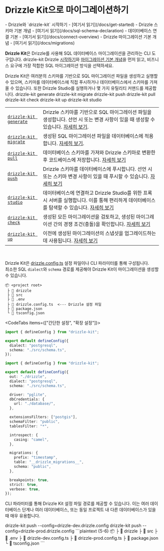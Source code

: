 # Drizzle Kit으로 마이그레이션하기


<Prerequisites>
- Drizzle와 `drizzle-kit` 시작하기 - [여기서 읽기](/docs/get-started)
- Drizzle 스키마 기본 개념 - [여기서 읽기](/docs/sql-schema-declaration)
- 데이터베이스 연결 기본 - [여기서 읽기](/docs/connect-overview)
- Drizzle 마이그레이션 기본 개념 - [여기서 읽기](/docs/migrations)
</Prerequisites>

**Drizzle Kit**은 Drizzle를 사용해 SQL 데이터베이스 마이그레이션을 관리하는 CLI 도구입니다.
<Npm>
  drizzle-kit
</Npm>
<Callout type="warning">
Drizzle [시작하기](/docs/get-started)와 [마이그레이션 기본 개념](/docs/migrations)을 먼저 읽고, 비즈니스 요구에 가장 적합한 SQL 마이그레이션 방식을 선택하세요.
</Callout>

Drizzle Kit은 여러분의 스키마를 기반으로 SQL 마이그레이션 파일을 생성하고 실행할 수 있으며, 스키마를 데이터베이스에 직접 푸시하거나 데이터베이스에서 스키마를 가져올 수 있습니다. 또한 Drizzle Studio를 실행하거나 몇 가지 유틸리티 커맨드를 제공합니다.
<Npx>
drizzle-kit generate
drizzle-kit migrate
drizzle-kit push
drizzle-kit pull
drizzle-kit check
drizzle-kit up
drizzle-kit studio
</Npx>

|                                                      |                                                                                                                                                                    |
| :--------------------------------------------------- | :----------------------------------------------------------------------------------------------------------------------------------------------------------------- |
| [`drizzle-kit generate`](/docs/drizzle-kit-generate) | Drizzle 스키마를 기반으로 SQL 마이그레이션 파일을 생성합니다. 선언 시 또는 변경 사항이 있을 때 생성할 수 있습니다. [자세히 보기](/docs/drizzle-kit-generate).       |
| [`drizzle-kit migrate`](/docs/drizzle-kit-migrate)   | 생성된 SQL 마이그레이션 파일을 데이터베이스에 적용합니다. [자세히 보기](/docs/drizzle-kit-migrate).                                                              |
| [`drizzle-kit pull`](/docs/drizzle-kit-pull)         | 데이터베이스 스키마를 가져와 Drizzle 스키마로 변환한 후 코드베이스에 저장합니다. [자세히 보기](/docs/drizzle-kit-pull)                           |
| [`drizzle-kit push`](/docs/drizzle-kit-push)         | Drizzle 스키마를 데이터베이스에 푸시합니다. 선언 시 또는 스키마 변경 사항이 있을 때 푸시할 수 있습니다. [자세히 보기](/docs/drizzle-kit-push)                          |
| [`drizzle-kit studio`](/docs/drizzle-kit-studio)     | 데이터베이스에 연결하고 Drizzle Studio를 위한 프록시 서버를 실행합니다. 이를 통해 편리하게 데이터베이스를 탐색할 수 있습니다. [자세히 보기](/docs/drizzle-kit-studio) |
| [`drizzle-kit check`](/docs/drizzle-kit-check)       | 생성된 모든 마이그레이션을 검토하고, 생성된 마이그레이션 간의 경쟁 조건(충돌)을 확인합니다. [자세히 보기](/docs/drizzle-kit-check)               |
| [`drizzle-kit up`](/docs/drizzle-kit-up)             | 이전에 생성된 마이그레이션의 스냅샷을 업그레이드하는 데 사용됩니다. [자세히 보기](/docs/drizzle-kit-up)                                                                     |
<br/>

Drizzle Kit은 [drizzle.config.ts](/docs/drizzle-config-file) 설정 파일이나 CLI 파라미터를 통해 구성됩니다.<br/>
최소한 SQL `dialect`와 `schema` 경로를 제공해야 Drizzle Kit이 마이그레이션을 생성할 수 있습니다.
```
📦 <project root>
 ├ 📂 drizzle
 ├ 📂 src
 ├ 📜 .env
 ├ 📜 drizzle.config.ts  <--- Drizzle 설정 파일
 ├ 📜 package.json
 └ 📜 tsconfig.json
```

<CodeTabs items={["간단한 설정", "확장 설정"]}>
```ts
import { defineConfig } from "drizzle-kit";

export default defineConfig({
  dialect: "postgresql",
  schema: "./src/schema.ts",
});
```
```ts
import { defineConfig } from "drizzle-kit";

export default defineConfig({
  out: "./drizzle",
  dialect: "postgresql",
  schema: "./src/schema.ts",

  driver: "pglite",
  dbCredentials: {
    url: "./database/",
  },

  extensionsFilters: ["postgis"],
  schemaFilter: "public",
  tablesFilter: "*",

  introspect: {
    casing: "camel",
  },

  migrations: {
    prefix: "timestamp",
    table: "__drizzle_migrations__",
    schema: "public",
  },

  breakpoints: true,
  strict: true,
  verbose: true,
});
```
</CodeTabs>

CLI 파라미터를 통해 Drizzle Kit 설정 파일 경로를 제공할 수 있습니다. 이는 여러 데이터베이스 단계나 여러 데이터베이스, 또는 동일 프로젝트 내 다른 데이터베이스가 있을 때 매우 유용합니다.

<Npx>
  drizzle-kit push --config=drizzle-dev.drizzle.config
  drizzle-kit push --config=drizzle-prod.drizzle.config
</Npx>
```plaintext {5-6}
📦 <project root>
 ├ 📂 drizzle
 ├ 📂 src
 ├ 📜 .env
 ├ 📜 drizzle-dev.config.ts
 ├ 📜 drizzle-prod.config.ts
 ├ 📜 package.json
 └ 📜 tsconfig.json
```


